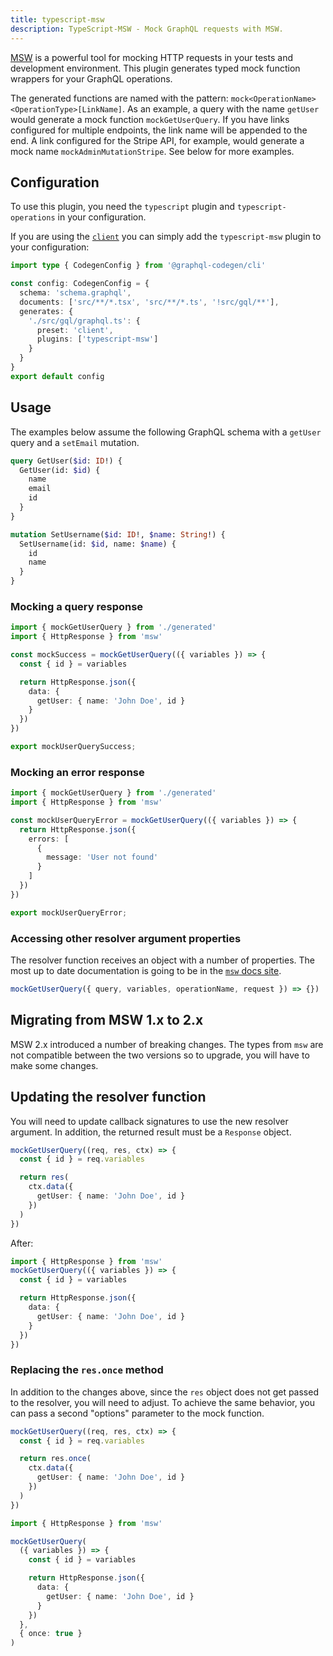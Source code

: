 ```yaml
---
title: typescript-msw
description: TypeScript-MSW - Mock GraphQL requests with MSW.
---
```



<PluginHeader />

[MSW](https://mswjs.io/) is a powerful tool for mocking HTTP requests in your tests and development environment. This plugin generates typed mock function wrappers for your GraphQL operations.

The generated functions are named with the pattern: `mock<OperationName><OperationType>[LinkName]`. As an example, a query with the name `getUser` would generate a mock function `mockGetUserQuery`. If you have links configured for multiple endpoints, the link name will be appended to the end. A link configured for the Stripe API, for example, would generate a mock name `mockAdminMutationStripe`. See below for more examples.

## Configuration

To use this plugin, you need the `typescript` plugin and `typescript-operations` in your configuration.

If you are using the [`client`](https://the-guild.dev/graphql/codegen/plugins/presets/preset-client) you can simply add the `typescript-msw` plugin to your configuration:

```ts filename="codegen.ts"
import type { CodegenConfig } from '@graphql-codegen/cli'

const config: CodegenConfig = {
  schema: 'schema.graphql',
  documents: ['src/**/*.tsx', 'src/**/*.ts', '!src/gql/**'],
  generates: {
    './src/gql/graphql.ts': {
      preset: 'client',
      plugins: ['typescript-msw']
    }
  }
}
export default config
```

<PluginApiDocs />

## Usage

The examples below assume the following GraphQL schema with a `getUser` query and a `setEmail` mutation.

```graphql filename="schema.graphql"
query GetUser($id: ID!) {
  GetUser(id: $id) {
    name
    email
    id
  }
}

mutation SetUsername($id: ID!, $name: String!) {
  SetUsername(id: $id, name: $name) {
    id
    name
  }
}
```

### Mocking a query response

```ts filename="mocks.ts"
import { mockGetUserQuery } from './generated'
import { HttpResponse } from 'msw'

const mockSuccess = mockGetUserQuery(({ variables }) => {
  const { id } = variables

  return HttpResponse.json({
    data: {
      getUser: { name: 'John Doe', id }
    }
  })
})

export mockUserQuerySuccess;
```

### Mocking an error response

```ts filename="mocks.ts"
import { mockGetUserQuery } from './generated'
import { HttpResponse } from 'msw'

const mockUserQueryError = mockGetUserQuery(({ variables }) => {
  return HttpResponse.json({
    errors: [
      {
        message: 'User not found'
      }
    ]
  })
})

export mockUserQueryError;
```

### Accessing other resolver argument properties

The resolver function receives an object with a number of properties. The most up to date documentation is going to be in the [`msw` docs site](https://mswjs.io/docs/api/graphql#resolver-argument).

```ts
mockGetUserQuery({ query, variables, operationName, request }) => {})
```

## Migrating from MSW 1.x to 2.x

MSW 2.x introduced a number of breaking changes. The types from `msw` are not compatible between the two versions so to upgrade, you will have to make some changes.

## Updating the resolver function

You will need to update callback signatures to use the new resolver argument. In addition, the returned result must be a `Response` object.

```ts filename="msw-v1.ts"
mockGetUserQuery((req, res, ctx) => {
  const { id } = req.variables

  return res(
    ctx.data({
      getUser: { name: 'John Doe', id }
    })
  )
})
```

After:

```ts filename="msw-v2.ts"
import { HttpResponse } from 'msw'
mockGetUserQuery(({ variables }) => {
  const { id } = variables

  return HttpResponse.json({
    data: {
      getUser: { name: 'John Doe', id }
    }
  })
})
```

### Replacing the `res.once` method

In addition to the changes above, since the `res` object does not get passed to the resolver, you will need to adjust. To achieve the same behavior, you can pass a second "options" parameter to the mock function.

```ts filename="msw-v1.ts"
mockGetUserQuery((req, res, ctx) => {
  const { id } = req.variables

  return res.once(
    ctx.data({
      getUser: { name: 'John Doe', id }
    })
  )
})
```

```ts filename="msw-v2.ts"
import { HttpResponse } from 'msw'

mockGetUserQuery(
  ({ variables }) => {
    const { id } = variables

    return HttpResponse.json({
      data: {
        getUser: { name: 'John Doe', id }
      }
    })
  },
  { once: true }
)
```
